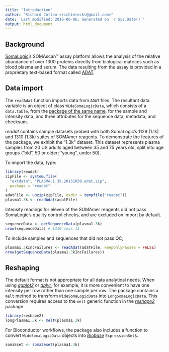 ```yaml
---
title: "Introduction"
author: "Richard Cotton <richierocks@gmail.com>"
date: 'Last modified: 2016-06-06; Generated on `r Sys.Date()`'
output: html_document
---
```


<!--
%\VignetteEngine{knitr::rmarkdown}
%\VignetteIndexEntry{Introduction}
-->

## Background

[SomaLogic](http://www.somalogic.com/Homepage.aspx)'s SOMAscan&trade; assay platform allows the analysis of the relative abundance of over 1300 proteins directly from biological matrices such as blood plasma and serum.  The data resulting from the assay is provided in a proprietary text-based format called [ADAT](https://bitbucket.org/graumannlabtools/adat-spec). 

## Data import

The `readAdat` function imports data from `ADAT` files. The resultant data variable is an object of class `WideSomaLogicData`, which consists of a `data.table`, from the [package of the same name](https://github.com/Rdatatable/data.table), for the sample and intensity data, and three attributes for the sequence data, metadata, and checksum.

*readat* contains sample datasets probed with both SomaLogic's 1129 (1.1k) and 1310 (1.3k) suites of SOMAmer reagents.  To demonstrate the features of the package, we exhibit the "1.3k" dataset.  This dataset represents plasma samples from 20 US adults aged between 35 and 75 years old, split into age groups ("old", 50 or older; "young", under 50).

To import the data, type:

```r
library(readat)
zipFile <- system.file(
  "extdata", "PLASMA.1.3k.20151030.adat.zip", 
  package = "readat"
)
adatFile <- unzip(zipFile, exdir = tempfile("readat"))
plasma1.3k <- readAdat(adatFile)
```

Intensity readings for eleven of the SOMAmer reagents did not pass SomaLogic's quality control checks, and are excluded on import by default.

```r
sequenceData <- getSequenceData(plasma1.3k)
nrow(sequenceData) # 1310 less 11
```

To include samples and sequences that did not pass QC, 

```r
plasma1.3kIncFailures <- readAdat(adatFile, keepOnlyPasses = FALSE)
nrow(getSequenceData(plasma1.3kIncFailures))
```

## Reshaping

The default format is not appropriate for all data analytical needs.  When using [*ggplot2*](https://github.com/hadley/ggplot2)  or [*dplyr*](https://github.com/hadley/dplyr), for example, it is more convenient to have one intensity per row rather than one sample per row.  The package contains a `melt` method to transform `WideSomaLogicData` into `LongSomaLogicData`.  This conversion requires access to the `melt` generic function in the [*reshape2*](https://github.com/hadley/reshape) package.

```r
library(reshape2)
longPlasma1.3k <- melt(plasma1.3k)
```

For Bioconductor workflows, the package also includes a function to convert `WideSomaLogicData` objects into [*Biobase*](https://www.bioconductor.org/packages/release/bioc/html/Biobase.html) `ExpressionSet`s.

```r
somaEset <- soma2eset(plasma1.3k)
```

